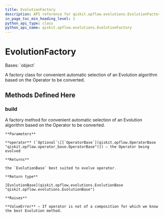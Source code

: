 ```yaml
---
title: EvolutionFactory
description: API reference for qiskit.opflow.evolutions.EvolutionFactory
in_page_toc_min_heading_level: 1
python_api_type: class
python_api_name: qiskit.opflow.evolutions.EvolutionFactory
---
```


# EvolutionFactory

<Class id="qiskit.opflow.evolutions.EvolutionFactory" isDedicatedPage={true} github="https://github.com/qiskit/qiskit/tree/stable/0.22/qiskit/opflow/evolutions/evolution_factory.py" signature="EvolutionFactory" modifiers="class">
  Bases: `object`

  A factory class for convenient automatic selection of an Evolution algorithm based on the Operator to be converted.

  ## Methods Defined Here

  <span id="qiskit-opflow-evolutions-evolutionfactory-build" />

  ### build

  <Function id="qiskit.opflow.evolutions.EvolutionFactory.build" signature="EvolutionFactory.build(operator=None)" modifiers="static">
    A factory method for convenient automatic selection of an Evolution algorithm based on the Operator to be converted.

    **Parameters**

    **operator** (`Optional`\[[`OperatorBase`](qiskit.opflow.OperatorBase "qiskit.opflow.operator_base.OperatorBase")]) – the Operator being evolved

    **Returns**

    the `EvolutionBase` best suited to evolve operator.

    **Return type**

    [EvolutionBase](qiskit.opflow.evolutions.EvolutionBase "qiskit.opflow.evolutions.EvolutionBase")

    **Raises**

    **ValueError** – If operator is not of a composition for which we know the best Evolution method.
  </Function>
</Class>

